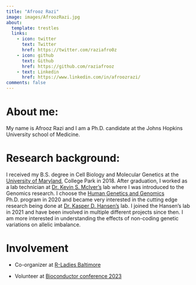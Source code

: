 ```yaml
---
title: "Afrooz Razi"
image: images/AfroozRazi.jpg
about: 
  template: trestles
  links:
    - icon: twitter
      text: Twitter
      href: https://twitter.com/raziafro0z
    - icon: github
      text: Github
      href: https://github.com/raziafrooz
    - text: Linkedin
      href: https://www.linkedin.com/in/afroozrazi/
comments: false
---
```


# About me:

My name is Afrooz Razi and I am a Ph.D. candidate at the Johns Hopkins University school of Medicine.

# Research background:

I received my B.S. degree in Cell Biology and Molecular Genetics at the [University of Maryland](https://academiccatalog.umd.edu/undergraduate/colleges-schools/computer-mathematical-natural-sciences/cell-biology-molecular-genetics/), College Park in 2018. After graduation, I worked as a lab technician at [Dr. Kevin S. McIver's](https://mciverlab.weebly.com) lab where I was introduced to the Genomics research. I choose the [Human Genetics and Genomics](https://www.hopkinsmedicine.org/genetic-medicine/education-training/predoctoral-human-genetics) Ph.D. program in 2020 and became very interested in the cutting edge research being done at [Dr. Kasper D. Hansen's](https://www.hansenlab.org) lab. I joined the Hansen's lab in 2021 and have been involved in multiple different projects since then. I am more interested in understanding the effects of non-coding genetic variations on allelic imbalance.

# Involvement

-   Co-organizer at [R-Ladies Baltimore](https://rladies-baltimore.github.io)

-   Volunteer at [Bioconductor conference 2023](https://bioc2023.bioconductor.org)
